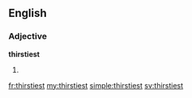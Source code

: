 ==English==

===Adjective===
'''thirstiest'''

# {{superlative of|thirsty}}

[[fr:thirstiest]]
[[my:thirstiest]]
[[simple:thirstiest]]
[[sv:thirstiest]]